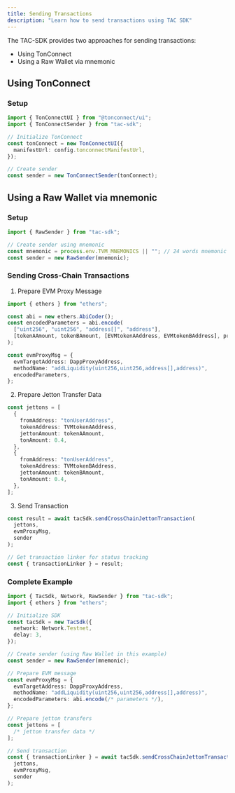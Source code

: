 ```yaml
---
title: Sending Transactions
description: "Learn how to send transactions using TAC SDK"
---
```


The TAC-SDK provides two approaches for sending transactions:

- Using TonConnect
- Using a Raw Wallet via mnemonic

## Using TonConnect

### Setup

```typescript
import { TonConnectUI } from "@tonconnect/ui";
import { TonConnectSender } from "tac-sdk";

// Initialize TonConnect
const tonConnect = new TonConnectUI({
  manifestUrl: config.tonconnectManifestUrl,
});

// Create sender
const sender = new TonConnectSender(tonConnect);
```

## Using a Raw Wallet via mnemonic

### Setup

```typescript
import { RawSender } from "tac-sdk";

// Create sender using mnemonic
const mnemonic = process.env.TVM_MNEMONICS || ""; // 24 words mnemonic
const sender = new RawSender(mnemonic);
```

### Sending Cross-Chain Transactions

1. Prepare EVM Proxy Message

```typescript
import { ethers } from "ethers";

const abi = new ethers.AbiCoder();
const encodedParameters = abi.encode(
  ["uint256", "uint256", "address[]", "address"],
  [tokenAAmount, tokenBAmount, [EVMtokenAAddress, EVMtokenBAddress], proxyDapp]
);

const evmProxyMsg = {
  evmTargetAddress: DappProxyAddress,
  methodName: "addLiquidity(uint256,uint256,address[],address)",
  encodedParameters,
};
```

2. Prepare Jetton Transfer Data

```typescript
const jettons = [
  {
    fromAddress: "tonUserAddress",
    tokenAddress: TVMtokenAAddress,
    jettonAmount: tokenAAmount,
    tonAmount: 0.4,
  },
  {
    fromAddress: "tonUserAddress",
    tokenAddress: TVMtokenBAddress,
    jettonAmount: tokenBAmount,
    tonAmount: 0.4,
  },
];
```

3. Send Transaction

```typescript
const result = await tacSdk.sendCrossChainJettonTransaction(
  jettons,
  evmProxyMsg,
  sender
);

// Get transaction linker for status tracking
const { transactionLinker } = result;
```

### Complete Example

```typescript
import { TacSdk, Network, RawSender } from "tac-sdk";
import { ethers } from "ethers";

// Initialize SDK
const tacSdk = new TacSdk({
  network: Network.Testnet,
  delay: 3,
});

// Create sender (using Raw Wallet in this example)
const sender = new RawSender(mnemonic);

// Prepare EVM message
const evmProxyMsg = {
  evmTargetAddress: DappProxyAddress,
  methodName: "addLiquidity(uint256,uint256,address[],address)",
  encodedParameters: abi.encode(/* parameters */),
};

// Prepare jetton transfers
const jettons = [
  /* jetton transfer data */
];

// Send transaction
const { transactionLinker } = await tacSdk.sendCrossChainJettonTransaction(
  jettons,
  evmProxyMsg,
  sender
);
```
